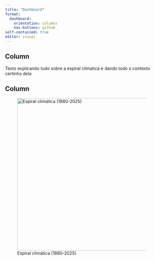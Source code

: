 ```yaml
---
title: "Dashboard"
format:
  dashboard:
    orientation: columns
    nav-buttons: github
self-contained: true
editor: visual
---
```


## Column {width="60%"}

::: {.card title="Espiral Climática"}
Texto explicando tudo sobre a espiral climatica e dando todo o contexto certinho dela
:::

## Column {width="40%"}

![Espiral climática (1880-2025)](images/espiral2.gif){#fig-espiral width="500"}
